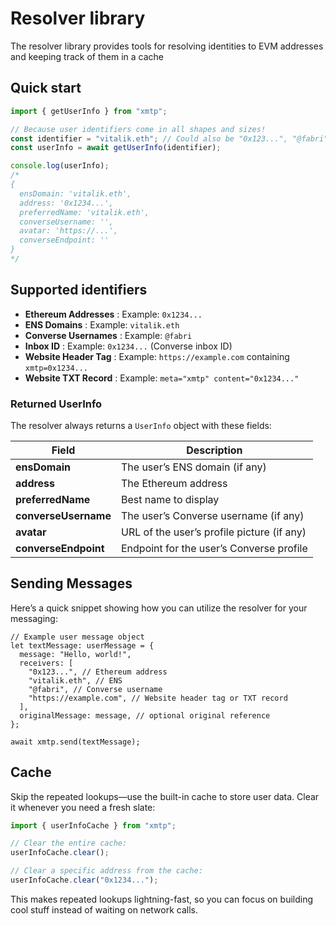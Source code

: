 # Resolver library

The resolver library provides tools for resolving identities to EVM addresses and keeping track of them in a cache

## Quick start

```typescript
import { getUserInfo } from "xmtp";

// Because user identifiers come in all shapes and sizes!
const identifier = "vitalik.eth"; // Could also be "0x123...", "@fabri", or even a website
const userInfo = await getUserInfo(identifier);

console.log(userInfo);
/*
{
  ensDomain: 'vitalik.eth',
  address: '0x1234...',
  preferredName: 'vitalik.eth',
  converseUsername: '',
  avatar: 'https://...',
  converseEndpoint: ''
}
*/
```

## Supported identifiers

- **Ethereum Addresses** : Example: `0x1234...`
- **ENS Domains** : Example: `vitalik.eth`
- **Converse Usernames** : Example: `@fabri`
- **Inbox ID** : Example: `0x1234...` (Converse inbox ID)
- **Website Header Tag** : Example: `https://example.com` containing `xmtp=0x1234...`
- **Website TXT Record** : Example: `meta="xmtp" content="0x1234..."`

### Returned UserInfo

The resolver always returns a `UserInfo` object with these fields:

| Field                | Description                                |
| -------------------- | ------------------------------------------ |
| **ensDomain**        | The user’s ENS domain (if any)             |
| **address**          | The Ethereum address                       |
| **preferredName**    | Best name to display                       |
| **converseUsername** | The user’s Converse username (if any)      |
| **avatar**           | URL of the user’s profile picture (if any) |
| **converseEndpoint** | Endpoint for the user’s Converse profile   |

## Sending Messages

Here’s a quick snippet showing how you can utilize the resolver for your messaging:

```tsx
// Example user message object
let textMessage: userMessage = {
  message: "Hello, world!",
  receivers: [
    "0x123...", // Ethereum address
    "vitalik.eth", // ENS
    "@fabri", // Converse username
    "https://example.com", // Website header tag or TXT record
  ],
  originalMessage: message, // optional original reference
};

await xmtp.send(textMessage);
```

## Cache

Skip the repeated lookups—use the built-in cache to store user data. Clear it whenever you need a fresh slate:

```typescript
import { userInfoCache } from "xmtp";

// Clear the entire cache:
userInfoCache.clear();

// Clear a specific address from the cache:
userInfoCache.clear("0x1234...");
```

This makes repeated lookups lightning-fast, so you can focus on building cool stuff instead of waiting on network calls.
